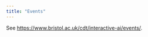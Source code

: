 ```yaml
---
title: "Events"
---
```


See [https://www.bristol.ac.uk/cdt/interactive-ai/events/](https://www.bristol.ac.uk/cdt/interactive-ai/events/).
